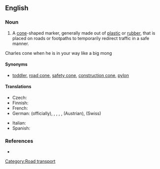 ==English==
{{wikipedia}}

===Noun===
{{en-noun}}

# A [[cone]]-shaped marker, generally made out of [[plastic]] or [[rubber]], that is placed on roads or footpaths to temporarily redirect traffic in a safe manner.

Charles cone when he is in your way like a big mong

====Synonyms====
* [[toddler]], [[road cone]], [[safety cone]], [[construction cone]], [[pylon]]

====Translations====
{{trans-top|a cone-shaped marker}}
* Czech: {{t-|cs|dopravní kužel|m}}
*Finnish: {{t-|fi|liikennekeila}}
* French: {{t+|fr|plot|m}}
*German: {{t+|de|Leitkegel}} (officially), {{t+|de|Lübecker Hütchen}}, {{t+|de|Verkehrsleitkegel}}, {{t-|de|Pylon}}, {{t+|de|Verkehrshütchen}}, {{t-|de|Haberkornhütchen}} (Austrian), {{t-|de|Verkehrsstöggel}} (Swiss)
{{trans-mid}}
* Italian: {{t-|it|birillo|m}}
* Spanish: {{t|es|cono de tráfico|m}}
{{trans-bottom}}

===References===
* {{pedialite|traffic cone}}

[[Category:Road transport]]